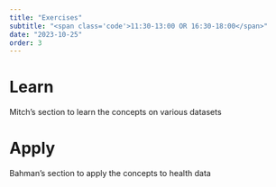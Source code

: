 ```yaml
---
title: "Exercises"
subtitle: "<span class='code'>11:30-13:00 OR 16:30-18:00</span>"
date: "2023-10-25"
order: 3
---
```


# Learn

Mitch's section to learn the concepts on various datasets

# Apply

Bahman's section to apply the concepts to health data
